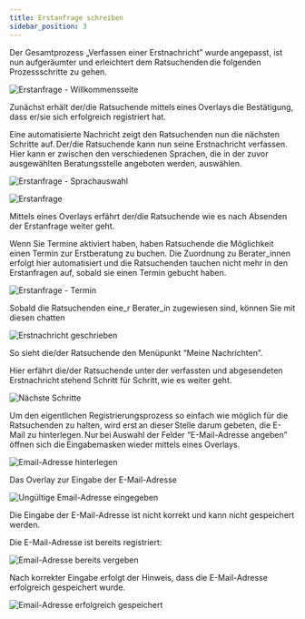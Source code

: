 ```yaml
---
title: Erstanfrage schreiben
sidebar_position: 3
---
```


Der Gesamtprozess „Verfassen einer Erstnachricht” wurde angepasst, ist nun aufgeräumter und erleichtert dem Ratsuchenden die folgenden Prozessschritte zu gehen.

![Erstanfrage - Willkommensseite](../../../static/img/images-onlineberatung/02_Ratsuchende_Erstanfrage.png)

Zunächst erhält der/die Ratsuchende mittels eines Overlays die Bestätigung, dass er/sie sich erfolgreich registriert hat.

Eine automatisierte Nachricht zeigt den Ratsuchenden nun die nächsten Schritte auf. Der/die Ratsuchende kann nun seine Erstnachricht verfassen. Hier kann er zwischen den verschiedenen Sprachen, die in der zuvor ausgewählten Beratungsstelle angeboten werden, auswählen.

![Erstanfrage - Sprachauswahl](../../../static/img/images-onlineberatung/02_Ratsuchende_Erstanfrage2.png)

![Erstanfrage](../../../static/img/images-onlineberatung/02_Ratsuchende_Erstanfrage3.png)

Mittels eines Overlays erfährt der/die Ratsuchende wie es nach Absenden der Erstanfrage weiter geht.

Wenn Sie Termine aktiviert haben, haben Ratsuchende die Möglichkeit einen Termin zur Erstberatung zu buchen. Die Zuordnung zu Berater_innen erfolgt hier automatisiert und die Ratsuchenden tauchen nicht mehr in den Erstanfragen auf, sobald sie einen Termin gebucht haben.

![Erstanfrage - Termin](../../../static/img/images-onlineberatung/02_Ratsuchende_Erstanfrage_Termin.png)

Sobald die Ratsuchenden eine_r Berater_in zugewiesen sind, können Sie mit diesen chatten

![Erstnachricht geschrieben](../../../static/img/images-onlineberatung/02_Ratsuchende_MeineNachrichten.png)

So sieht die/der Ratsuchende den Menüpunkt “Meine Nachrichten”.

Hier erfährt die/der Ratsuchende unter der verfassten und abgesendeten Erstnachricht stehend Schritt für Schritt, wie es weiter geht.

![Nächste Schritte](../../../static/img/images-onlineberatung/02_Ratsuchende_Erstanfrage_SoGehtEsWeiter.png)

Um den eigentlichen Registrierungsprozess so einfach wie möglich für die Ratsuchenden zu halten, wird erst an dieser Stelle darum gebeten, die E-Mail zu hinterlegen. Nur bei Auswahl der Felder “E-Mail-Adresse angeben” öffnen sich die Eingabemasken wieder mittels eines Overlays.

![Email-Adresse hinterlegen](../../../static/img/images-onlineberatung/02_Ratsuchende_Email.png)

Das Overlay zur Eingabe der E-Mail-Adresse

![Ungültige Email-Adresse eingegeben](../../../static/img/images-onlineberatung/02_Ratsuchende_Email_Ungultig.png)

Die Eingabe der E-Mail-Adresse ist nicht korrekt und kann nicht gespeichert werden.

Die E-Mail-Adresse ist bereits registriert:

![Email-Adresse bereits vergeben](../../../static/img/images-onlineberatung/02_Ratsuchende_Email_Vergeben.png)

Nach korrekter Eingabe erfolgt der Hinweis, dass die E-Mail-Adresse erfolgreich gespeichert wurde.

![Email-Adresse erfolgreich gespeichert](../../../static/img/images-onlineberatung/02_Ratsuchende_EmailSpeichern.png)
